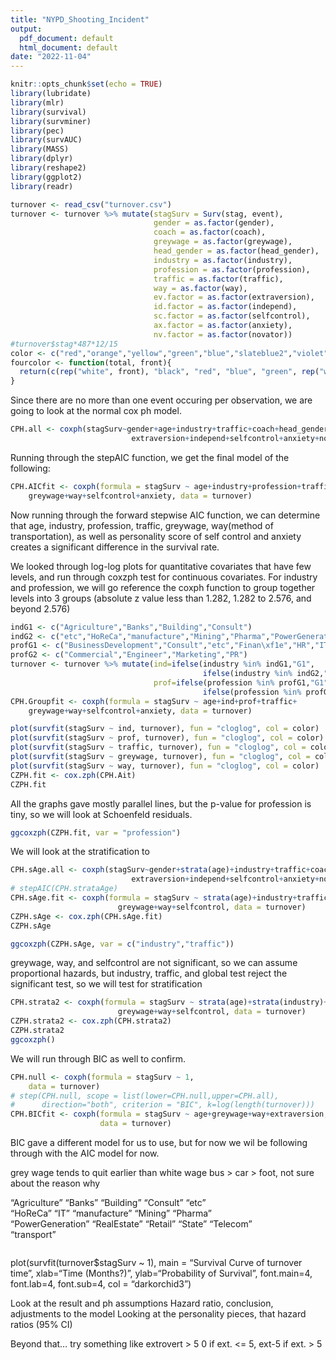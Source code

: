 ```yaml
---
title: "NYPD_Shooting_Incident"
output:
  pdf_document: default
  html_document: default
date: "2022-11-04"
---
```


```r
knitr::opts_chunk$set(echo = TRUE)
library(lubridate)
library(mlr)
library(survival)
library(survminer)
library(pec)
library(survAUC)
library(MASS)
library(dplyr)
library(reshape2)
library(ggplot2)
library(readr)
```

```r
turnover <- read_csv("turnover.csv")
turnover <- turnover %>% mutate(stagSurv = Surv(stag, event),
                                gender = as.factor(gender),
                                coach = as.factor(coach),
                                greywage = as.factor(greywage),
                                head_gender = as.factor(head_gender),
                                industry = as.factor(industry),
                                profession = as.factor(profession),
                                traffic = as.factor(traffic),
                                way = as.factor(way),
                                ev.factor = as.factor(extraversion),
                                id.factor = as.factor(independ),
                                sc.factor = as.factor(selfcontrol),
                                ax.factor = as.factor(anxiety),
                                nv.factor = as.factor(novator))
#turnover$stag*487*12/15
color <- c("red","orange","yellow","green","blue","slateblue2","violet","black")
fourcolor <- function(total, front){
  return(c(rep("white", front), "black", "red", "blue", "green", rep("white", total-front-4)))
}
```
Since there are no more than one event occuring per observation, we are going to look at the normal cox ph model.
```r
CPH.all <- coxph(stagSurv~gender+age+industry+traffic+coach+head_gender+greywage+way+
                           extraversion+independ+selfcontrol+anxiety+novator,turnover)
```

Running through the stepAIC function, we get the final model of the following:
```r
CPH.AICfit <- coxph(formula = stagSurv ~ age+industry+profession+traffic+
    greywage+way+selfcontrol+anxiety, data = turnover)
```
Now running through the forward stepwise AIC function, we can determine that age, industry, profession, traffic, greywage, way(method of transportation), as well as personality score of self control and anxiety creates a significant difference in the survival rate.

We looked through log-log plots for quantitative covariates that have few levels, and run through coxzph test for continuous covariates. For industry and profession, we will go reference the coxph function to group together levels into 3 groups (absolute z value less than 1.282, 1.282 to 2.576, and beyond 2.576)
```r
indG1 <- c("Agriculture","Banks","Building","Consult")
indG2 <- c("etc","HoReCa","manufacture","Mining","Pharma","PowerGeneration","State","transport")
profG1 <- c("BusinessDevelopment","Consult","etc","Finan\xf1e","HR","IT","Law","Sales","Teaching")
profG2 <- c("Commercial","Engineer","Marketing","PR")
turnover <- turnover %>% mutate(ind=ifelse(industry %in% indG1,"G1",
                                           ifelse(industry %in% indG2,"G2","G3")),
                                prof=ifelse(profession %in% profG1,"G1",
                                           ifelse(profession %in% profG2,"G2","G3")))
CPH.Groupfit <- coxph(formula = stagSurv ~ age+ind+prof+traffic+
    greywage+way+selfcontrol+anxiety, data = turnover)
```

```r
plot(survfit(stagSurv ~ ind, turnover), fun = "cloglog", col = color)
plot(survfit(stagSurv ~ prof, turnover), fun = "cloglog", col = color)
plot(survfit(stagSurv ~ traffic, turnover), fun = "cloglog", col = color)
plot(survfit(stagSurv ~ greywage, turnover), fun = "cloglog", col = color)
plot(survfit(stagSurv ~ way, turnover), fun = "cloglog", col = color)
CZPH.fit <- cox.zph(CPH.Ait)
CZPH.fit
```
All the graphs gave mostly parallel lines, but the p-value for profession is tiny, so we will look at Schoenfeld residuals.
```r
ggcoxzph(CZPH.fit, var = "profession")
```
We will look at the stratification  to 
```r
CPH.sAge.all <- coxph(stagSurv~gender+strata(age)+industry+traffic+coach+head_gender+greywage+way+
                           extraversion+independ+selfcontrol+anxiety+novator,turnover)
# stepAIC(CPH.strataAge)
CPH.sAge.fit <- coxph(formula = stagSurv ~ strata(age)+industry+traffic+
                        greywage+way+selfcontrol, data = turnover)
CZPH.sAge <- cox.zph(CPH.sAge.fit)
CZPH.sAge
```

```r
ggcoxzph(CZPH.sAge, var = c("industry","traffic"))
```
greywage, way, and selfcontrol are not significant, so we can assume proportional hazards, but industry, traffic, and global test reject the significant test, so we will test for stratification

```r
CPH.strata2 <- coxph(formula = stagSurv ~ strata(age)+strata(industry)+strata(traffic)+
                        greywage+way+selfcontrol, data = turnover)
CZPH.strata2 <- cox.zph(CPH.strata2)
CZPH.strata2
ggcoxzph()
```


We will run through BIC as well to confirm.
```r
CPH.null <- coxph(formula = stagSurv ~ 1,
    data = turnover)
# step(CPH.null, scope = list(lower=CPH.null,upper=CPH.all),
#      direction="both", criterion = "BIC", k=log(length(turnover)))
CPH.BICfit <- coxph(formula = stagSurv ~ age+greywage+way+extraversion,
                    data = turnover)
```
BIC gave a different model for us to use, but for now we wil be following through with the AIC model for now.



grey wage tends to quit earlier than white wage
bus > car > foot, not sure about the reason why

"Agriculture"     "Banks"           "Building"        "Consult"         "etc"            
"HoReCa"          "IT"              "manufacture"     "Mining"          "Pharma"         
"PowerGeneration" "RealEstate"      "Retail"          "State"           "Telecom"        
"transport" 

```r
```

plot(survfit(turnover$stagSurv ~ 1), main = "Survival Curve of turnover time",
     xlab="Time (Months?)", ylab="Probability of Survival",
     font.main=4, font.lab=4, font.sub=4, col = "darkorchid3")


Look at the result and ph assumptions
Hazard ratio, conclusion, adjustments to the model
Looking at the personality pieces, that hazard ratios (95% CI)

Beyond that... try something like
extrovert > 5
0     if ext. <= 5, 
ext-5 if ext. > 5






